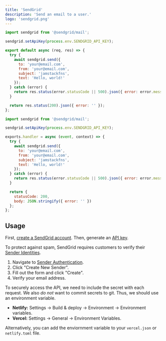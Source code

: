 ```yaml
---
title: 'SendGrid'
description: 'Send an email to a user.'
logo: 'sendgrid.png'
---
```



<ToggleSwitch />

```js
import sendgrid from '@sendgrid/mail';

sendgrid.setApiKey(process.env.SENDGRID_API_KEY);

export default async (req, res) => {
  try {
    await sendgrid.send({
      to: 'your@email.com',
      from: 'your@email.com',
      subject: 'jamstackfns',
      text: 'Hello, world!'
    });
  } catch (error) {
    return res.status(error.statusCode || 500).json({ error: error.message });
  }

  return res.status(200).json({ error: '' });
};
```

```js
import sendgrid from '@sendgrid/mail';

sendgrid.setApiKey(process.env.SENDGRID_API_KEY);

exports.handler = async (event, context) => {
  try {
    await sendgrid.send({
      to: 'your@email.com',
      from: 'your@email.com',
      subject: 'jamstackfns',
      text: 'Hello, world!'
    });
  } catch (error) {
    return res.status(error.statusCode || 500).json({ error: error.message });
  }

  return {
    statusCode: 200,
    body: JSON.stringify({ error: '' })
  };
};
```

## Usage

<Step number={1} title="Create SendGrid Account" />

First, [create a SendGrid account](https://signup.sendgrid.com/). Then, generate an [API key](https://app.sendgrid.com/guide/integrate/langs/nodejs).

<Step number={2} title="Add Sender Authentication" />

To protect against spam, SendGrid requires customers to verify their [Sender Identities](https://sendgrid.com/docs/for-developers/sending-email/sender-identity/).

1. Navigate to [Sender Authentication](https://app.sendgrid.com/settings/sender_auth).
2. Click "Create New Sender".
3. Fill out the form and click "Create".
4. Verify your email address.

<Step number={3} title="Add Environment Variables" />

To securely access the API, we need to include the secret with each request.
We also _do not_ want to commit secrets to git. Thus, we should use an environment variable.

- **Netlify:** Settings -> Build & deploy -> Environment -> Environment variables.
- **Vercel:** Settings -> General -> Environment Variables.

Alternatively, you can add the enviornment variable to your `vercel.json` or `netlify.toml` file.
